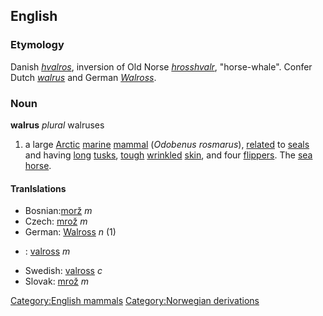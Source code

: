 ==English==
{{wikipedia}}
===Etymology===
Danish ''[[hvalros]]'', inversion of Old Norse ''[[hrosshvalr]]'', "horse-whale". Confer Dutch ''[[walrus#Dutch|walrus]]'' and German ''[[Walross]]''.
===Noun===
'''walrus''' ''plural'' walruses
# a large [[Arctic]] [[marine]] [[mammal]] (''Odobenus rosmarus''), [[relate]]d to [[seal]]s and having [[long]] [[tusk]]s, [[tough]] [[wrinkle]]d [[skin]], and four [[flipper]]s. The [[sea horse]].
[[Category:English mammals]]

====Tranlslations====
*Bosnian:[[morž]] ''m''
*Czech: [[mrož]]  ''m''
*German: [[Walross]] ''n'' (1)
*{{no}}: [[valross]] ''m''
*Swedish: [[valross]] ''c''
*Slovak: [[mrož]]  ''m''

[[Category:Norwegian derivations]]